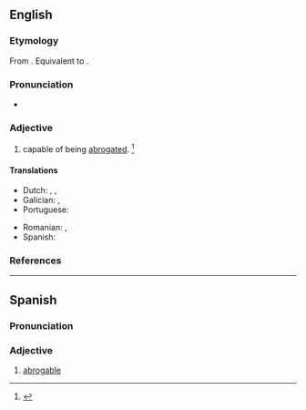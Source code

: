 ==English==

===Etymology===
From {{der|en|la|abrogō}}. Equivalent to {{af|en|abrogate|-able}}.

===Pronunciation===
* {{a|US}} {{IPA|en|/ˈæb.ɹə.ɡə.bl̩/}}

===Adjective===
{{en-adj}}

# capable of being [[abrogated]]. {{defdate|First attested in the late 16<sup>th</sup> century.}}<ref>{{R:SOED5|page=8}}</ref>

====Translations====
{{trans-top|capable of being abrogated}}
* Dutch: {{t|nl|ophefbaar}}, {{t|nl|intrekbaar}}, {{t|nl|afschafbaar}}
* Galician: {{t+|gl|abrogábel}}, {{t+|gl|abrogable}}
* Portuguese: {{t+|pt|ab-rogável}}
{{trans-mid}}
* Romanian: {{t|ro|abrogabil|m}}, {{t|ro|abrogabilă|f}}
* Spanish: {{t+|es|abrogable}}
{{trans-bottom}}

===References===
<references/>

----

==Spanish==

===Pronunciation===
{{es-pr|abrrogable}}

===Adjective===
{{es-adj}}

# [[#English|abrogable]] {{gloss|capable of being abrogated}}